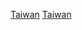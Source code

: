 {{EstcatCountryDecade|17|1|18|台灣|Taiwan}}

[[Category:1710年代亞洲建立|Taiwan]]
[[Category:1710年代中國建立|Taiwan]]